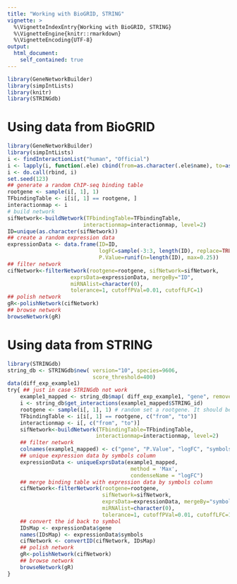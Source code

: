 ```yaml
---
title: "Working with BioGRID, STRING"
vignette: >
  %\VignetteIndexEntry{Working with BioGRID, STRING}
  %\VignetteEngine{knitr::rmarkdown}
  %\VignetteEncoding{UTF-8}
output:
  html_document:
    self_contained: true
---
```


```r
library(GeneNetworkBuilder)
library(simpIntLists)
library(knitr)
library(STRINGdb)
```

# Using data from BioGRID 
```r
library(GeneNetworkBuilder)
library(simpIntLists)
i <- findInteractionList("human", "Official")
i <- lapply(i, function(.ele) cbind(from=as.character(.ele$name), to=as.character(.ele$interactors)))
i <- do.call(rbind, i)
set.seed(123)
## generate a random ChIP-seq binding table
rootgene <- sample(i[, 1], 1)
TFbindingTable <- i[i[, 1] == rootgene, ]
interactionmap <- i
# build network
sifNetwork<-buildNetwork(TFbindingTable=TFbindingTable, 
                        interactionmap=interactionmap, level=2)
ID=unique(as.character(sifNetwork))
## create a random expression data
expressionData <- data.frame(ID=ID,
                             logFC=sample(-3:3, length(ID), replace=TRUE),
                             P.Value=runif(n=length(ID), max=0.25))
## filter network
cifNetwork<-filterNetwork(rootgene=rootgene, sifNetwork=sifNetwork, 
                    exprsData=expressionData, mergeBy="ID",
                    miRNAlist=character(0), 
                    tolerance=1, cutoffPVal=0.01, cutoffLFC=1)
## polish network
gR<-polishNetwork(cifNetwork)
## browse network
browseNetwork(gR)
```

# Using data from STRING 

```r
library(STRINGdb)
string_db <- STRINGdb$new( version="10", species=9606,
                           score_threshold=400)
data(diff_exp_example1)
try{ ## just in case STRINGdb not work
    example1_mapped <- string_db$map( diff_exp_example1, "gene", removeUnmappedRows = TRUE )
    i <- string_db$get_interactions(example1_mapped$STRING_id)
    rootgene <- sample(i[, 1], 1) # random set a rootgene. It should be set by your experiment.
    TFbindingTable <- i[i[, 1] == rootgene, c("from", "to")]
    interactionmap <- i[, c("from", "to")]
    sifNetwork<-buildNetwork(TFbindingTable=TFbindingTable, 
                            interactionmap=interactionmap, level=2)
    ## filter network
    colnames(example1_mapped) <- c("gene", "P.Value", "logFC", "symbols")
    ## unique expression data by symbols column
    expressionData <- uniqueExprsData(example1_mapped, 
                                       method = 'Max', 
                                       condenseName = "logFC")
    ## merge binding table with expression data by symbols column
    cifNetwork<-filterNetwork(rootgene=rootgene, 
                              sifNetwork=sifNetwork, 
                              exprsData=expressionData, mergeBy="symbols",
                              miRNAlist=character(0), 
                              tolerance=1, cutoffPVal=0.01, cutoffLFC=1)
    ## convert the id back to symbol
    IDsMap <- expressionData$gene
    names(IDsMap) <- expressionData$symbols
    cifNetwork <- convertID(cifNetwork, IDsMap)
    ## polish network
    gR<-polishNetwork(cifNetwork)
    ## browse network
    browseNetwork(gR)
}

```
